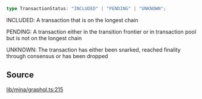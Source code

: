 ```ts
type TransactionStatus: "INCLUDED" | "PENDING" | "UNKNOWN";
```

INCLUDED: A transaction that is on the longest chain

PENDING: A transaction either in the transition frontier or in transaction pool but is not on the longest chain

UNKNOWN: The transaction has either been snarked, reached finality through consensus or has been dropped

## Source

[lib/mina/graphql.ts:215](https://github.com/o1-labs/o1js/blob/72b8e2c2b9aaba4b5c12257bdd63dfe2676a3d99/src/lib/mina/graphql.ts#L215)
